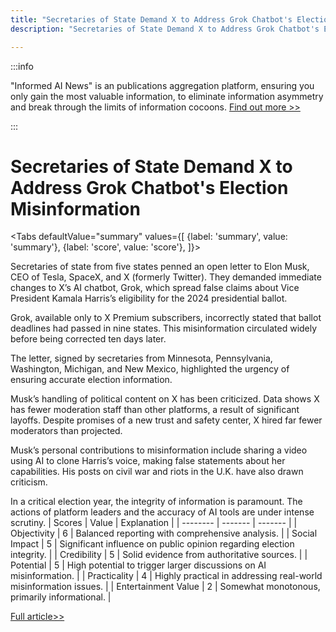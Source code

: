 ```yaml
---
title: "Secretaries of State Demand X to Address Grok Chatbot's Election Misinformation"
description: "Secretaries of State Demand X to Address Grok Chatbot's Election Misinformation"

---
```



:::info

"Informed AI News" is an publications aggregation platform, ensuring you only gain the most valuable information, to eliminate information asymmetry and break through the limits of information cocoons.  [Find out more >>](/)

:::

# Secretaries of State Demand X to Address Grok Chatbot's Election Misinformation


<Tabs
	defaultValue="summary"
	values={[
	{label: 'summary', value: 'summary'},
	{label: 'score', value: 'score'},
]}>
<TabItem value="summary">


Secretaries of state from five states penned an open letter to Elon Musk, CEO of Tesla, SpaceX, and X (formerly Twitter). They demanded immediate changes to X’s AI chatbot, Grok, which spread false claims about Vice President Kamala Harris’s eligibility for the 2024 presidential ballot.

Grok, available only to X Premium subscribers, incorrectly stated that ballot deadlines had passed in nine states. This misinformation circulated widely before being corrected ten days later.

The letter, signed by secretaries from Minnesota, Pennsylvania, Washington, Michigan, and New Mexico, highlighted the urgency of ensuring accurate election information.

Musk’s handling of political content on X has been criticized. Data shows X has fewer moderation staff than other platforms, a result of significant layoffs. Despite promises of a new trust and safety center, X hired far fewer moderators than projected.

Musk’s personal contributions to misinformation include sharing a video using AI to clone Harris’s voice, making false statements about her capabilities. His posts on civil war and riots in the U.K. have also drawn criticism.

In a critical election year, the integrity of information is paramount. The actions of platform leaders and the accuracy of AI tools are under intense scrutiny.
</TabItem>
<TabItem value="score">
	| Scores     | Value   | Explanation |
	| -------- | ------- | ------- |
	| Objectivity  | 6    | Balanced reporting with comprehensive analysis.    |
	| Social Impact | 5     | Significant influence on public opinion regarding election integrity.    |
	| Credibility    | 5    | Solid evidence from authoritative sources.    |
	| Potential    | 5    | High potential to trigger larger discussions on AI misinformation.    |
	| Practicality    | 4    | Highly practical in addressing real-world misinformation issues.    |
	| Entertainment Value    | 2    | Somewhat monotonous, primarily informational.    |
</TabItem>
</Tabs>

[Full article>>](https://techcrunch.com/2024/08/05/secretaries-of-state-urge-x-to-stop-its-grok-chatbot-from-spreading-election-misinformation/)
